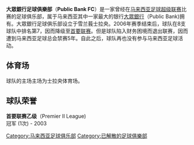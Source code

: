 {{unreferenced|time=2013-11-15T05:44:26+00:00}}
{{Football club infobox |
  clubname = 大眾銀行|
  image = |
  fullname = 大眾銀行足球俱樂部|
  nickname = 银行家|
  founded  = |
  dissolved = 2006年|
  ground   = 士拉央体育场|
  capacity = 20,000人|
  chairman = |
  manager =  |
  league   = |
 season   = |
}}

'''大眾銀行足球俱樂部'''（'''Public Bank FC'''）是一家曾经在[[马来西亚足球超级联赛|马来西亚足球超级联赛]]比赛的足球俱乐部，属于马来西亚其中一家最大的银行[[大眾銀行|大眾銀行]]（Public Bank)拥有。大眾銀行足球俱乐部设立于雪兰莪士拉央。2006年赛季结束后，球队在8支球队中排名第7，因而降级至[[马来西亚足球首要联赛|首要联赛]]。但是球队陷入财务困境而退出联赛，因而遭到马来西亚足球总会禁赛5年。自此之后，球队再也没有参与马来西亚足球活动。

== 体育场 ==
球队的主场主场为士拉央体育场。

== 球队荣誉 ==
'''首要联赛乙级'''（Premier II League)<br>
冠军 (1次) - 2003<br>



[[Category:马来西亚足球俱乐部|Category:马来西亚足球俱乐部]]
[[Category:已解散的足球俱樂部|Category:已解散的足球俱樂部]]